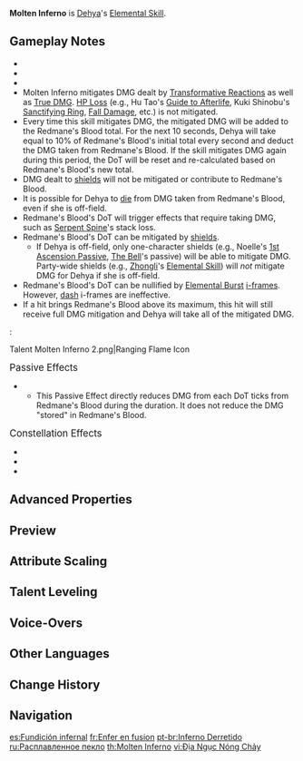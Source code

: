 {{Talent Infobox
|image         = Talent Molten Inferno.png
|character     = Dehya
|type          = Elemental Skill
|info          = This art of Dehya's own invention changes its method of use depending on the combat situation.<br><br>'''Indomitable Flame'''<br>This skill will be unleashed should there be no Fiery Sanctum field created by Dehya herself present at the time.<br>Deals {{Color|AoE Pyro DMG}}, and creates a field known as Fiery Sanctum.<br><br>'''Ranging Flame'''<br>This skill will be unleashed should a Fiery Sanctum field created by Dehya herself already exist.<br>Dehya will perform a leaping attack, dealing {{Color|AoE Pyro DMG}} before recreating a Fiery Sanctum field at her new position.<br>A Fiery Sanctum field created this way will inherit the remaining duration of the previous field.<br><br>Ranging Flame can be used only once throughout a single Fiery Sanctum field's duration.<br><br>'''Fiery Sanctum'''<br>When an opponent within a Fiery Sanctum field takes DMG, the field will unleash a coordinated attack, dealing {{Color|AoE Pyro DMG}} to them based on Dehya's [[ATK]] and [[Max HP]]. This effect can be triggered once every 2.5s.<br>Active characters within this field have their [[Interruption Resistance|resistance to interruption]] increased, and when such characters take DMG, a portion of that damage will be mitigated and flow into Redmane's Blood. Dehya will then take this DMG over 10s. When the mitigated DMG stored by Redmane's Blood reaches or goes over a certain percentage of Dehya's Max HP, she will stop mitigating DMG in this way.<br><br>Only 1 Fiery Sanctum created by Dehya herself can exist at the same time.
|CD            = 20s
|Duration      = 12s
|scale_att1    = ATK
|scale_att2    = Max HP
|utility1      = Interruption Resistance
|utility2      = Ally DMG Mitigation
|utility3      = DMG To Self
}}
{{Description|Walk this fiery ordeal with me and purge all impurity, just as a beast of flames that must descend from the blaze.}}
'''Molten Inferno''' is [[Dehya]]'s [[Elemental Skill]].

==Gameplay Notes==
* {{Talent Note|cooldown|immediate}}
* {{Talent Note|particles|a coordinated attack|1}}
* {{Talent Note|snapshot|Field DMG|character=Dehya|snapshottime=when the field is deployed by Indomitable Flame, Ranging Flame, or [[Leonine Bite]] ending}}
* Molten Inferno mitigates DMG dealt by [[Transformative Reactions]] as well as [[True DMG]]. [[HP/HP Loss|HP Loss]] (e.g., Hu Tao's [[Guide to Afterlife]], Kuki Shinobu's [[Sanctifying Ring]], [[Fall Damage]], etc.) is not mitigated.
* Every time this skill mitigates DMG, the mitigated DMG will be added to the Redmane's Blood total. For the next 10 seconds, Dehya will take {{Color|True Physical DMG}} equal to 10% of Redmane's Blood's initial total every second and deduct the DMG taken from Redmane's Blood. If the skill mitigates DMG again during this period, the DoT will be reset and re-calculated based on Redmane's Blood's new total.
* DMG dealt to [[shield]]s will not be mitigated or contribute to Redmane's Blood.
* It is possible for Dehya to [[Fallen Character|die]] from DMG taken from Redmane's Blood, even if she is off-field.
* Redmane's Blood's DoT will trigger effects that require taking DMG, such as [[Serpent Spine]]'s stack loss.
* Redmane's Blood's DoT can be mitigated by [[shield]]s.
** If Dehya is off-field, only one-character shields (e.g., Noelle's [[Devotion|1st Ascension Passive]], [[The Bell]]'s passive) will be able to mitigate DMG. Party-wide shields (e.g., [[Zhongli]]'s [[Dominus Lapidis|Elemental Skill]]) will ''not'' mitigate DMG for Dehya if she is off-field.
* Redmane's Blood's DoT can be nullified by [[Elemental Burst]] [[i-frames]]. However, [[dash]] i-frames are ineffective.
* If a hit brings Redmane's Blood above its maximum, this hit will still receive full DMG mitigation and Dehya will take all of the mitigated DMG.
:<gallery>
Talent Molten Inferno 2.png|Ranging Flame Icon
</gallery>

;<big>Passive Effects</big>
* {{Talent Note|ascension|1|Unstinting Succor|character=Dehya|talent=Molten Inferno}}
** This Passive Effect directly reduces DMG from each DoT ticks from Redmane's Blood during the duration. It does not reduce the DMG "stored" in Redmane's Blood. 

;<big>Constellation Effects</big>
* {{Talent Note|constellation|1|The Flame Incandescent|Molten Inferno's DMG is increased by 3.6% of Dehya's Max HP.}}
* {{Talent Note|constellation|2|The Sand-Blades Glittering}}
* {{Talent Note|constellation|5|The Alpha Unleashed}}

==Advanced Properties==
{{Advanced Properties
|title   = Indomitable Flame DMG
|gu      = 1
|icdtag  = none
|poise   = 50
|impulse = 4
|blunt   = 1

|title2   = Ranging Flame DMG
|gu2      = 1
|icdtag2  = none
|poise2   = 50
|impulse2 = Air, 100, 600
|blunt2   = 1

|title3   = Field DMG
|gu3      = 1
|icdtag3  = none
|poise3   = 50
|impulse3 = 2

|title4   = DMG to Self
|gu4      = &mdash;
|icdtag4  = none
|poise4   = 0
|impulse4 = 0
}}

==Preview==
{{Preview
|file1    = Molten Inferno Preview
|caption1 = Indomitable Flame and Ranging Flame

|file2    = Molten Inferno Ranging Flame Preview
|caption2 = Fiery Sanctum Coordinated Attack

|file3    = Molten Inferno Redmane's Blood Preview
|caption3 = Redmane's Blood
}}

==Attribute Scaling==
{{Talent Scaling
|talentType=Elemental Skill
|levels=13
|order=indomitableflamedmg,rangingflamedmg,fielddmg,mitigation,redmane'sbloodmaximum,fieldduration,cd
|titles=Indomitable Flame DMG (%),Ranging Flame DMG (%),Field DMG,Mitigation (%),Redmane's Blood Maximum,Field Duration,CD
|indomitableflamedmg_1=112.88
|indomitableflamedmg_2=121.35
|indomitableflamedmg_3=129.81
|indomitableflamedmg_4=141.1
|indomitableflamedmg_5=149.57
|indomitableflamedmg_6=158.03
|indomitableflamedmg_7=169.32
|indomitableflamedmg_8=180.61
|indomitableflamedmg_9=191.9
|indomitableflamedmg_10=203.18
|indomitableflamedmg_11=214.47
|indomitableflamedmg_12=225.76
|indomitableflamedmg_13=239.87
|rangingflamedmg_1=132.8
|rangingflamedmg_2=142.76
|rangingflamedmg_3=152.72
|rangingflamedmg_4=166
|rangingflamedmg_5=175.96
|rangingflamedmg_6=185.92
|rangingflamedmg_7=199.2
|rangingflamedmg_8=212.48
|rangingflamedmg_9=225.76
|rangingflamedmg_10=239.04
|rangingflamedmg_11=252.32
|rangingflamedmg_12=265.6
|rangingflamedmg_13=282.2
|fielddmg_1=60.2% ATK+1.03% Max HP
|fielddmg_2=64.72% ATK+1.11% Max HP
|fielddmg_3=69.23% ATK+1.19% Max HP
|fielddmg_4=75.25% ATK+1.29% Max HP
|fielddmg_5=79.77% ATK+1.37% Max HP
|fielddmg_6=84.28% ATK+1.44% Max HP
|fielddmg_7=90.3% ATK+1.55% Max HP
|fielddmg_8=96.32% ATK+1.65% Max HP
|fielddmg_9=102.34% ATK+1.75% Max HP
|fielddmg_10=108.36% ATK+1.86% Max HP
|fielddmg_11=114.38% ATK+1.96% Max HP
|fielddmg_12=120.4% ATK+2.06% Max HP
|fielddmg_13=127.92% ATK+2.19% Max HP
|mitigation_1=32
|mitigation_2=34
|mitigation_3=36
|mitigation_4=38
|mitigation_5=40
|mitigation_6=42
|mitigation_7=44
|mitigation_8=46
|mitigation_9=48
|mitigation_10=50
|mitigation_11=52
|mitigation_12=54
|mitigation_13=56
|redmane'sbloodmaximum=200% Max HP
|fieldduration=12s
|cd=20s
}}

==Talent Leveling==
{{Talent Upgrade|Dehya}}

==Voice-Overs==
{{Talent VO}}

==Other Languages==
{{Other Languages
|en      = Molten Inferno
|zhs     = 熔铁流狱
|zhs_rm  = Róngtiě Liúyù
|zht     = 熔鐵流獄
|zht_rm  = Róngtiě Liúyù
|zh_tl   = Molten Iron Inferno
|ja      = 熔鉄流獄
|ja_rm   = Youtetsu Ryuugoku{{assumed}}
|ja_tl   = Molten Iron Inferno
|ko      = 지옥불 용광로
|ko_tl   = Hellfire Blast Furnace
|es      = Fundición infernal
|es_tl   = Infernal Foundry
|fr      = Enfer en fusion
|fr_tl   = Molten Hell
|ru      = Расплавленное пекло
|ru_tl   = Molten Inferno
|th      = Molten Inferno
|vi      = Địa Ngục Nóng Chảy
|vi_tl   = 
|de      = Inferno geschmolzenen Eisens
|de_tl   = Inferno of Molten Iron
|id      = Molten Inferno
|pt      = Inferno Derretido
|pt_tl   = 
|tr      = Ateşten Kafes
|tr_tl   = Cage of Fire
|it      = Inferno colante
|it_tl   = Dripping Inferno
}}

==Change History==
{{Change History|3.5}}

==Navigation==
{{Talent Navbox|Dehya}}

[[es:Fundición infernal]]
[[fr:Enfer en fusion]]
[[pt-br:Inferno Derretido]]
[[ru:Расплавленное пекло]]
[[th:Molten Inferno]]
[[vi:Địa Ngục Nóng Chảy]]